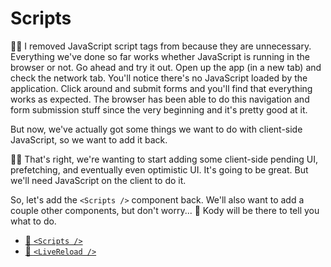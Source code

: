 # Scripts

<EpicVideo url="https://www.epicweb.dev/workshops/full-stack-foundations/scripting/javascript-in-remix-from-optional-to-essential" />

🧝‍♂️ I removed JavaScript script tags from <InlineFile file="app/root.tsx" />
because they are unnecessary. Everything we've done so far works whether
JavaScript is running in the browser or not. Go ahead and try it out. Open up
the app (in a new tab) and check the network tab. You'll notice there's no
JavaScript loaded by the application. Click around and submit forms and you'll
find that everything works as expected. The browser has been able to do this
navigation and form submission stuff since the very beginning and it's pretty
good at it.

But now, we've actually got some things we want to do with client-side
JavaScript, so we want to add it back.

👨‍💼 That's right, we're wanting to start adding some client-side pending UI,
prefetching, and eventually even optimistic UI. It's going to be great. But
we'll need JavaScript on the client to do it.

So, let's add the `<Scripts />` component back. We'll also want to add a couple
other components, but don't worry... 🐨 Kody will be there to tell you what to
do.

- [📜 `<Scripts />`](https://remix.run/docs/en/main/components/scripts)
- [📜 `<LiveReload />`](https://remix.run/docs/en/main/components/live-reload)
